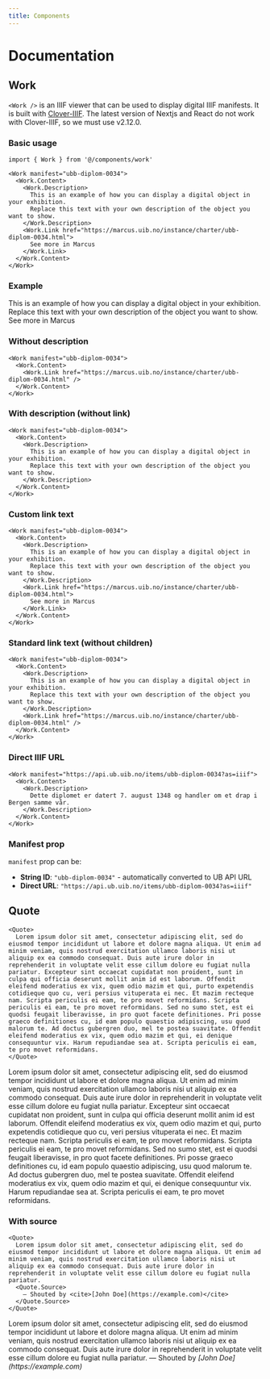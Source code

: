 ```yaml
---
title: Components
---
```



# Documentation

## Work

`<Work />` is an IIIF viewer that can be used to display digital IIIF manifests. It is built with [Clover-IIIF](https://github.com/samvera-labs/clover-iiif). The latest version of Nextjs and React do not work with Clover-IIIF, so we must use v2.12.0.

### Basic usage

```tsx copy
import { Work } from '@/components/work'

<Work manifest="ubb-diplom-0034">
  <Work.Content>
    <Work.Description>
      This is an example of how you can display a digital object in your exhibition. 
      Replace this text with your own description of the object you want to show.
    </Work.Description>
    <Work.Link href="https://marcus.uib.no/instance/charter/ubb-diplom-0034.html">
      See more in Marcus
    </Work.Link>
  </Work.Content>
</Work>
```

### Example

<Work manifest="ubb-diplom-0034">
  <Work.Content>
    <Work.Description>
      This is an example of how you can display a digital object in your exhibition. 
      Replace this text with your own description of the object you want to show.
    </Work.Description>
    <Work.Link href="https://marcus.uib.no/instance/charter/ubb-diplom-0034.html">
      See more in Marcus
    </Work.Link>
  </Work.Content>
</Work>

### Without description

```tsx copy
<Work manifest="ubb-diplom-0034">
  <Work.Content>
    <Work.Link href="https://marcus.uib.no/instance/charter/ubb-diplom-0034.html" />
  </Work.Content>
</Work>
```

### With description (without link)

```tsx copy
<Work manifest="ubb-diplom-0034">
  <Work.Content>
    <Work.Description>
      This is an example of how you can display a digital object in your exhibition. 
      Replace this text with your own description of the object you want to show.
    </Work.Description>
  </Work.Content>
</Work>
```

### Custom link text

```tsx copy
<Work manifest="ubb-diplom-0034">
  <Work.Content>
    <Work.Description>
      This is an example of how you can display a digital object in your exhibition. 
      Replace this text with your own description of the object you want to show.
    </Work.Description>
    <Work.Link href="https://marcus.uib.no/instance/charter/ubb-diplom-0034.html">
      See more in Marcus
    </Work.Link>
  </Work.Content>
</Work>
```

### Standard link text (without children)

```tsx copy
<Work manifest="ubb-diplom-0034">
  <Work.Content>
    <Work.Description>
      This is an example of how you can display a digital object in your exhibition. 
      Replace this text with your own description of the object you want to show.
    </Work.Description>
    <Work.Link href="https://marcus.uib.no/instance/charter/ubb-diplom-0034.html" />
  </Work.Content>
</Work>
```

### Direct IIIF URL

```tsx copy
<Work manifest="https://api.ub.uib.no/items/ubb-diplom-0034?as=iiif">
  <Work.Content>
    <Work.Description>
      Dette diplomet er datert 7. august 1348 og handler om et drap i Bergen samme vår.
    </Work.Description>
  </Work.Content>
</Work>
```

### Manifest prop

`manifest` prop can be:

- **String ID**: `"ubb-diplom-0034"` - automatically converted to UB API URL
- **Direct URL**: `"https://api.ub.uib.no/items/ubb-diplom-0034?as=iiif"`

## Quote

```tsx copy
<Quote>
  Lorem ipsum dolor sit amet, consectetur adipiscing elit, sed do eiusmod tempor incididunt ut labore et dolore magna aliqua. Ut enim ad minim veniam, quis nostrud exercitation ullamco laboris nisi ut aliquip ex ea commodo consequat. Duis aute irure dolor in reprehenderit in voluptate velit esse cillum dolore eu fugiat nulla pariatur. Excepteur sint occaecat cupidatat non proident, sunt in culpa qui officia deserunt mollit anim id est laborum. Offendit eleifend moderatius ex vix, quem odio mazim et qui, purto expetendis cotidieque quo cu, veri persius vituperata ei nec. Et mazim recteque nam. Scripta periculis ei eam, te pro movet reformidans. Scripta periculis ei eam, te pro movet reformidans. Sed no sumo stet, est ei quodsi feugait liberavisse, in pro quot facete definitiones. Pri posse graeco definitiones cu, id eam populo quaestio adipiscing, usu quod malorum te. Ad doctus gubergren duo, mel te postea suavitate. Offendit eleifend moderatius ex vix, quem odio mazim et qui, ei denique consequuntur vix. Harum repudiandae sea at. Scripta periculis ei eam, te pro movet reformidans.
</Quote>
```

<Quote>
  Lorem ipsum dolor sit amet, consectetur adipiscing elit, sed do eiusmod tempor incididunt ut labore et dolore magna aliqua. Ut enim ad minim veniam, quis nostrud exercitation ullamco laboris nisi ut aliquip ex ea commodo consequat. Duis aute irure dolor in reprehenderit in voluptate velit esse cillum dolore eu fugiat nulla pariatur. Excepteur sint occaecat cupidatat non proident, sunt in culpa qui officia deserunt mollit anim id est laborum. Offendit eleifend moderatius ex vix, quem odio mazim et qui, purto expetendis cotidieque quo cu, veri persius vituperata ei nec. Et mazim recteque nam. Scripta periculis ei eam, te pro movet reformidans. Scripta periculis ei eam, te pro movet reformidans. Sed no sumo stet, est ei quodsi feugait liberavisse, in pro quot facete definitiones. Pri posse graeco definitiones cu, id eam populo quaestio adipiscing, usu quod malorum te. Ad doctus gubergren duo, mel te postea suavitate. Offendit eleifend moderatius ex vix, quem odio mazim et qui, ei denique consequuntur vix. Harum repudiandae sea at. Scripta periculis ei eam, te pro movet reformidans.
</Quote>

### With source

```tsx copy
<Quote>
  Lorem ipsum dolor sit amet, consectetur adipiscing elit, sed do eiusmod tempor incididunt ut labore et dolore magna aliqua. Ut enim ad minim veniam, quis nostrud exercitation ullamco laboris nisi ut aliquip ex ea commodo consequat. Duis aute irure dolor in reprehenderit in voluptate velit esse cillum dolore eu fugiat nulla pariatur.
  <Quote.Source>
    — Shouted by <cite>[John Doe](https://example.com)</cite>
  </Quote.Source>
</Quote>
```

<Quote>
  Lorem ipsum dolor sit amet, consectetur adipiscing elit, sed do eiusmod tempor incididunt ut labore et dolore magna aliqua. Ut enim ad minim veniam, quis nostrud exercitation ullamco laboris nisi ut aliquip ex ea commodo consequat. Duis aute irure dolor in reprehenderit in voluptate velit esse cillum dolore eu fugiat nulla pariatur.
  <Quote.Source>
    — Shouted by <cite>[John Doe](https://example.com)</cite>
  </Quote.Source>
</Quote>
